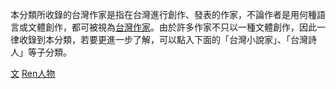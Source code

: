 本分類所收錄的台灣作家是指在台灣進行創作、發表的作家，不論作者是用何種語言或文體創作，都可被視為[[台灣作家|台灣作家]]。由於許多作家不只以一種文體創作，因此一律收錄到本分類，若要更進一步了解，可以點入下面的「台灣小說家」、「台灣詩人」等子分類。
{{Commonscat|Writers from Taiwan}}

[[Category:各職業台灣人|文]]
[[Category:台灣文學|Ren人物]]